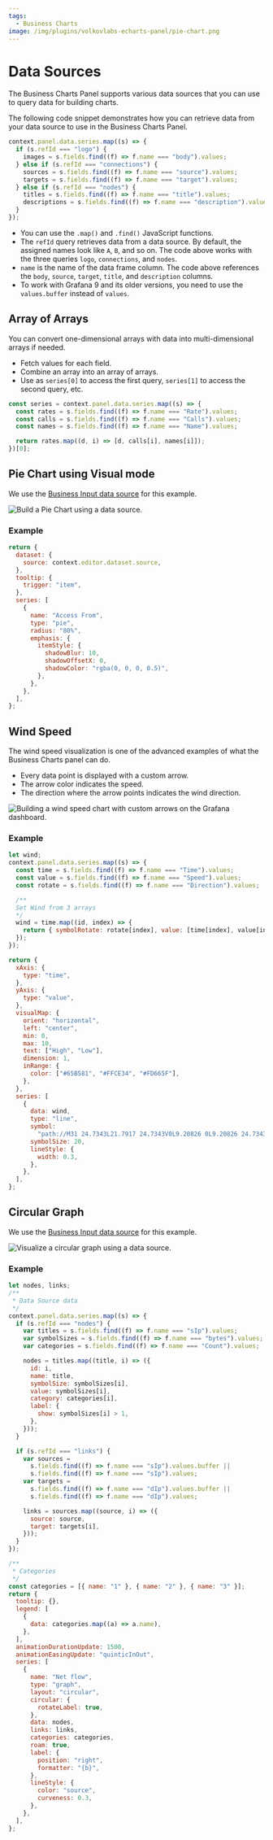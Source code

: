 ```yaml
---
tags:
  - Business Charts
image: /img/plugins/volkovlabs-echarts-panel/pie-chart.png
---
```



# Data Sources

The Business Charts Panel supports various data sources that you can use to query data for building charts.

The following code snippet demonstrates how you can retrieve data from your data source to use in the Business Charts Panel.

```javascript
context.panel.data.series.map((s) => {
  if (s.refId === "logo") {
    images = s.fields.find((f) => f.name === "body").values;
  } else if (s.refId === "connections") {
    sources = s.fields.find((f) => f.name === "source").values;
    targets = s.fields.find((f) => f.name === "target").values;
  } else if (s.refId === "nodes") {
    titles = s.fields.find((f) => f.name === "title").values;
    descriptions = s.fields.find((f) => f.name === "description").values;
  }
});
```

- You can use the `.map()` and `.find()` JavaScript functions.
- The `refId` query retrieves data from a data source. By default, the assigned names look like `A`, `B`, and so on. The code above works with the three queries `logo`, `connections`, and `nodes`.
- `name` is the name of the data frame column. The code above references the `body`, `source`, `target`, `title`, and `description` columns.
- To work with Grafana 9 and its older versions, you need to use the `values.buffer` instead of `values`.

## Array of Arrays

You can convert one-dimensional arrays with data into multi-dimensional arrays if needed.

- Fetch values for each field.
- Combine an array into an array of arrays.
- Use as `series[0]` to access the first query, `series[1]` to access the second query, etc.

```javascript
const series = context.panel.data.series.map((s) => {
  const rates = s.fields.find((f) => f.name === "Rate").values;
  const calls = s.fields.find((f) => f.name === "Calls").values;
  const names = s.fields.find((f) => f.name === "Name").values;

  return rates.map((d, i) => [d, calls[i], names[i]]);
})[0];
```

## Pie Chart using Visual mode

We use the [Business Input data source](/plugins/volkovlabs-static-datasource) for this example.

<Image
  title="Build a Pie Chart using a data source."
  src="/img/plugins/volkovlabs-echarts-panel/pie-chart.png"
/>

### Example

```js
return {
  dataset: {
    source: context.editor.dataset.source,
  },
  tooltip: {
    trigger: "item",
  },
  series: [
    {
      name: "Access From",
      type: "pie",
      radius: "80%",
      emphasis: {
        itemStyle: {
          shadowBlur: 10,
          shadowOffsetX: 0,
          shadowColor: "rgba(0, 0, 0, 0.5)",
        },
      },
    },
  ],
};
```

## Wind Speed

The wind speed visualization is one of the advanced examples of what the Business Charts panel can do.

- Every data point is displayed with a custom arrow.
- The arrow color indicates the speed.
- The direction where the arrow points indicates the wind direction.

<Image
  title="Building a wind speed chart with custom arrows on the Grafana dashboard."
  src="/img/plugins/volkovlabs-echarts-panel/wind-speed.png"
/>

### Example

```js
let wind;
context.panel.data.series.map((s) => {
  const time = s.fields.find((f) => f.name === "Time").values;
  const value = s.fields.find((f) => f.name === "Speed").values;
  const rotate = s.fields.find((f) => f.name === "Direction").values;

  /**
  Set Wind from 3 arrays
  */
  wind = time.map((id, index) => {
    return { symbolRotate: rotate[index], value: [time[index], value[index]] };
  });
});

return {
  xAxis: {
    type: "time",
  },
  yAxis: {
    type: "value",
  },
  visualMap: {
    orient: "horizontal",
    left: "center",
    min: 0,
    max: 10,
    text: ["High", "Low"],
    dimension: 1,
    inRange: {
      color: ["#65B581", "#FFCE34", "#FD665F"],
    },
  },
  series: [
    {
      data: wind,
      type: "line",
      symbol:
        "path://M31 24.7343L21.7917 24.7343V0L9.20826 0L9.20826 24.7343H0L15.5 45L31 24.7343Z",
      symbolSize: 20,
      lineStyle: {
        width: 0.3,
      },
    },
  ],
};
```

## Circular Graph

We use the [Business Input data source](/plugins/volkovlabs-static-datasource) for this example.

<Image
  title="Visualize a circular graph using a data source."
  src="/img/plugins/volkovlabs-echarts-panel/circular-graph.png"
/>

### Example

```js
let nodes, links;
/**
 * Data Source data
 */
context.panel.data.series.map((s) => {
  if (s.refId === "nodes") {
    var titles = s.fields.find((f) => f.name === "sIp").values;
    var symbolSizes = s.fields.find((f) => f.name === "bytes").values;
    var categories = s.fields.find((f) => f.name === "Count").values;

    nodes = titles.map((title, i) => ({
      id: i,
      name: title,
      symbolSize: symbolSizes[i],
      value: symbolSizes[i],
      category: categories[i],
      label: {
        show: symbolSizes[i] > 1,
      },
    }));
  }

  if (s.refId === "links") {
    var sources =
      s.fields.find((f) => f.name === "sIp").values.buffer ||
      s.fields.find((f) => f.name === "sIp").values;
    var targets =
      s.fields.find((f) => f.name === "dIp").values.buffer ||
      s.fields.find((f) => f.name === "dIp").values;

    links = sources.map((source, i) => ({
      source: source,
      target: targets[i],
    }));
  }
});

/**
 * Categories
 */
const categories = [{ name: "1" }, { name: "2" }, { name: "3" }];
return {
  tooltip: {},
  legend: [
    {
      data: categories.map((a) => a.name),
    },
  ],
  animationDurationUpdate: 1500,
  animationEasingUpdate: "quinticInOut",
  series: [
    {
      name: "Net flow",
      type: "graph",
      layout: "circular",
      circular: {
        rotateLabel: true,
      },
      data: nodes,
      links: links,
      categories: categories,
      roam: true,
      label: {
        position: "right",
        formatter: "{b}",
      },
      lineStyle: {
        color: "source",
        curveness: 0.3,
      },
    },
  ],
};
```
